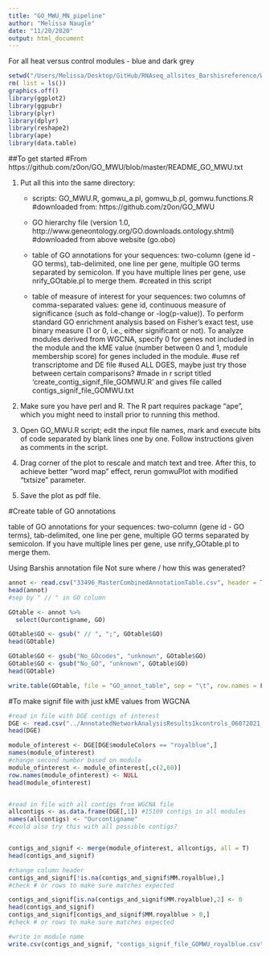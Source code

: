 ```yaml
---
title: "GO_MWU_MN_pipeline"
author: "Melissa Naugle"
date: "11/20/2020"
output: html_document
---
```


For all heat versus control modules - blue and dark grey 

```r
setwd("/Users/Melissa/Desktop/GitHub/RNAseq_allsites_Barshisreference/WGCNA/Allsamples_06_07_2021_simplephenotypes/GO_MWU/")
rm( list = ls())
graphics.off()
library(ggplot2)
library(ggpubr)
library(plyr)
library(dplyr)
library(reshape2)
library(ape)
library(data.table)
```

##To get started
#From https://github.com/z0on/GO_MWU/blob/master/README_GO_MWU.txt

1. Put all this into the same directory:
	- scripts: GO_MWU.R, gomwu_a.pl, gomwu_b.pl, gomwu.functions.R
	#downloaded from: https://github.com/z0on/GO_MWU
	
	- GO hierarchy file 
		(version 1.0, http://www.geneontology.org/GO.downloads.ontology.shtml)
		#downloaded from above website (go.obo)
		
	- table of GO annotations for your sequences: two-column (gene id - GO terms), 
		tab-delimited, one line per gene, multiple GO terms separated by semicolon. 
		If you have multiple lines per gene, use nrify_GOtable.pl to merge them.
		#created in this script
		
	- table of measure of interest for your sequences: two columns of comma-separated 
		values: gene id, continuous measure of significance (such as fold-change or 
		-log(p-value)). To perform standard GO enrichment analysis based on Fisher's 
		exact test, use binary measure (1 or 0, i.e., either significant or not). 
		To analyze modules derived from WGCNA, specify 0 for genes not included in the     module and the kME value (number between 0 and 1, module membership score) for     genes included in the module.
		#use ref transcriptome and DE file 
		#used ALL DGES, maybe just try those between certain comparisons?
		#made in r script titled 'create_contig_signif_file_GOMWU.R' and gives file called contigs_signif_file_GOMWU.txt
		

2. Make sure you have perl and R. The R part requires package "ape", which 
you might need to install prior to running this method.

3. Open GO_MWU.R script; edit the input file names, mark and execute bits of code
separated by blank lines one by one. Follow instructions given as comments in the script.

4. Drag corner of the plot to rescale and match text and tree. After this, to
achieve better "word map" effect, rerun gomwuPlot with modified "txtsize" parameter.

5. Save the plot as pdf file.


#Create table of GO annotations

table of GO annotations for your sequences: two-column (gene id - GO terms), 
		tab-delimited, one line per gene, multiple GO terms separated by semicolon. 
		If you have multiple lines per gene, use nrify_GOtable.pl to merge them.
		
Using Barshis annotation file
Not sure where / how this was generated?

```r
annot <- read.csv("33496_MasterCombinedAnnotationTable.csv", header = T)
head(annot)
#sep by " // " in GO column

GOtable <- annot %>%
  select(Ourcontigname, GO)

GOtable$GO <- gsub(" // ", ";", GOtable$GO)
head(GOtable)

GOtable$GO <- gsub("No_GOcodes", "unknown", GOtable$GO)
GOtable$GO <- gsub("No_GO", "unknown", GOtable$GO)
head(GOtable)

write.table(GOtable, file = "GO_annot_table", sep = "\t", row.names = F, quote = F)
```


#To make signif file with just kME values from WGCNA

```r

#read in file with DGE contigs of interest 
DGE <- read.csv("../AnnotatedNetworkAnalysisResults1kcontrols_06072021_blue.csv", header = T)
head(DGE)

module_ofinterest <- DGE[DGE$moduleColors == "royalblue",]
names(module_ofinterest)
#change second number based on module 
module_ofinterest <- module_ofinterest[,c(2,60)]
row.names(module_ofinterest) <- NULL
head(module_ofinterest)


#read in file with all contigs from WGCNA file
allcontigs <- as.data.frame(DGE[,1]) #15109 contigs in all modules 
names(allcontigs) <- "Ourcontigname"
#could also try this with all possible contigs?


contigs_and_signif <- merge(module_ofinterest, allcontigs, all = T)
head(contigs_and_signif)

#change column header
contigs_and_signif[!is.na(contigs_and_signif$MM.royalblue),]
#check # or rows to make sure matches expected

contigs_and_signif[is.na(contigs_and_signif$MM.royalblue),2] <- 0
head(contigs_and_signif)
contigs_and_signif[contigs_and_signif$MM.royalblue > 0,]
#check # or rows to make sure matches expected

#write in module name 
write.csv(contigs_and_signif, "contigs_signif_file_GOMWU_royalblue.csv", row.names = F, quote = F)
```







